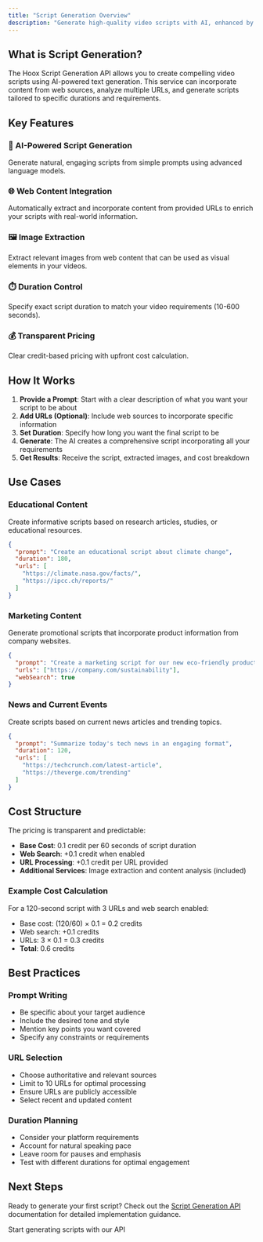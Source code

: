 ```yaml
---
title: "Script Generation Overview"
description: "Generate high-quality video scripts with AI, enhanced by web content extraction"
---
```


## What is Script Generation?

The Hoox Script Generation API allows you to create compelling video scripts using AI-powered text generation. This service can incorporate content from web sources, analyze multiple URLs, and generate scripts tailored to specific durations and requirements.

## Key Features

### 🧠 AI-Powered Script Generation
Generate natural, engaging scripts from simple prompts using advanced language models.

### 🌐 Web Content Integration
Automatically extract and incorporate content from provided URLs to enrich your scripts with real-world information.

### 🖼️ Image Extraction
Extract relevant images from web content that can be used as visual elements in your videos.

### ⏱️ Duration Control
Specify exact script duration to match your video requirements (10-600 seconds).

### 💰 Transparent Pricing
Clear credit-based pricing with upfront cost calculation.

## How It Works

1. **Provide a Prompt**: Start with a clear description of what you want your script to be about
2. **Add URLs (Optional)**: Include web sources to incorporate specific information
3. **Set Duration**: Specify how long you want the final script to be
4. **Generate**: The AI creates a comprehensive script incorporating all your requirements
5. **Get Results**: Receive the script, extracted images, and cost breakdown

## Use Cases

### Educational Content
Create informative scripts based on research articles, studies, or educational resources.

```json
{
  "prompt": "Create an educational script about climate change",
  "duration": 180,
  "urls": [
    "https://climate.nasa.gov/facts/",
    "https://ipcc.ch/reports/"
  ]
}
```

### Marketing Content
Generate promotional scripts that incorporate product information from company websites.

```json
{
  "prompt": "Create a marketing script for our new eco-friendly product line",
  "urls": ["https://company.com/sustainability"],
  "webSearch": true
}
```

### News and Current Events
Create scripts based on current news articles and trending topics.

```json
{
  "prompt": "Summarize today's tech news in an engaging format",
  "duration": 120,
  "urls": [
    "https://techcrunch.com/latest-article",
    "https://theverge.com/trending"
  ]
}
```

## Cost Structure

The pricing is transparent and predictable:

- **Base Cost**: 0.1 credit per 60 seconds of script duration
- **Web Search**: +0.1 credit when enabled
- **URL Processing**: +0.1 credit per URL provided
- **Additional Services**: Image extraction and content analysis (included)

### Example Cost Calculation

For a 120-second script with 3 URLs and web search enabled:
- Base cost: (120/60) × 0.1 = 0.2 credits
- Web search: +0.1 credits  
- URLs: 3 × 0.1 = 0.3 credits
- **Total**: 0.6 credits

## Best Practices

### Prompt Writing
- Be specific about your target audience
- Include the desired tone and style
- Mention key points you want covered
- Specify any constraints or requirements

### URL Selection
- Choose authoritative and relevant sources
- Limit to 10 URLs for optimal processing
- Ensure URLs are publicly accessible
- Select recent and updated content

### Duration Planning
- Consider your platform requirements
- Account for natural speaking pace
- Leave room for pauses and emphasis
- Test with different durations for optimal engagement

## Next Steps

Ready to generate your first script? Check out the [Script Generation API](/api-reference/script/generate) documentation for detailed implementation guidance.

<Card title="Generate Script" icon="code" href="/api-reference/script/generate">
  Start generating scripts with our API
</Card>